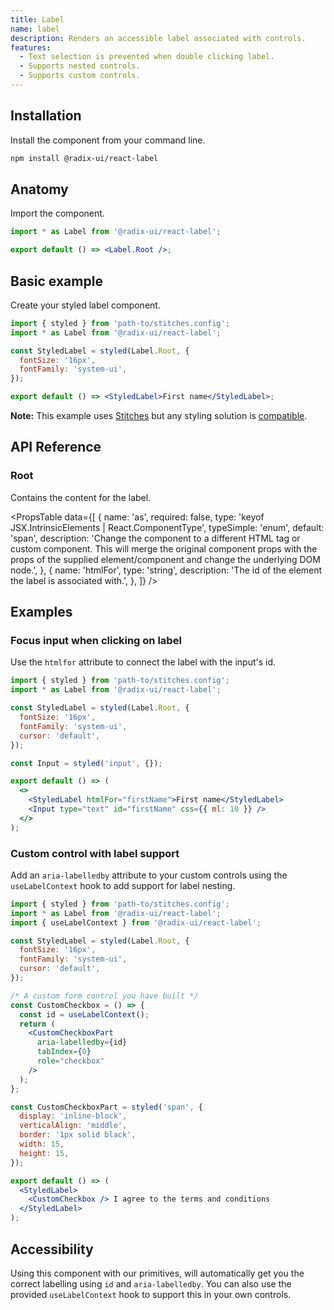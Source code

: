 ```yaml
---
title: Label
name: label
description: Renders an accessible label associated with controls.
features:
  - Text selection is prevented when double clicking label.
  - Supports nested controls.
  - Supports custom controls.
---
```


## Installation

Install the component from your command line.

```bash
npm install @radix-ui/react-label
```

## Anatomy

Import the component.

```jsx
import * as Label from '@radix-ui/react-label';

export default () => <Label.Root />;
```

## Basic example

Create your styled label component.

```jsx
import { styled } from 'path-to/stitches.config';
import * as Label from '@radix-ui/react-label';

const StyledLabel = styled(Label.Root, {
  fontSize: '16px',
  fontFamily: 'system-ui',
});

export default () => <StyledLabel>First name</StyledLabel>;
```

<Note>

**Note:** This example uses [Stitches](https://stitches.dev) but any styling solution is [compatible](../../overview/styling).

</Note>

## API Reference

### Root

Contains the content for the label.

<PropsTable
  data={[
    {
      name: 'as',
      required: false,
      type: 'keyof JSX.IntrinsicElements | React.ComponentType<any>',
      typeSimple: 'enum',
      default: 'span',
      description:
        'Change the component to a different HTML tag or custom component. This will merge the original component props with the props of the supplied element/component and change the underlying DOM node.',
    },
    {
      name: 'htmlFor',
      type: 'string',
      description:
        'The id of the element the label is associated with.',
    },
  ]}
/>

## Examples

### Focus input when clicking on label

Use the `htmlfor` attribute to connect the label with the input's id.

```jsx
import { styled } from 'path-to/stitches.config';
import * as Label from '@radix-ui/react-label';

const StyledLabel = styled(Label.Root, {
  fontSize: '16px',
  fontFamily: 'system-ui',
  cursor: 'default',
});

const Input = styled('input', {});

export default () => (
  <>
    <StyledLabel htmlFor="firstName">First name</StyledLabel>
    <Input type="text" id="firstName" css={{ ml: 10 }} />
  </>
);
```

### Custom control with label support

Add an `aria-labelledby` attribute to your custom controls using the `useLabelContext` hook to add support for label nesting.

```jsx
import { styled } from 'path-to/stitches.config';
import * as Label from '@radix-ui/react-label';
import { useLabelContext } from '@radix-ui/react-label';

const StyledLabel = styled(Label.Root, {
  fontSize: '16px',
  fontFamily: 'system-ui',
  cursor: 'default',
});

/* A custom form control you have built */
const CustomCheckbox = () => {
  const id = useLabelContext();
  return (
    <CustomCheckboxPart
      aria-labelledby={id}
      tabIndex={0}
      role="checkbox"
    />
  );
};

const CustomCheckboxPart = styled('span', {
  display: 'inline-block',
  verticalAlign: 'middle',
  border: '1px solid black',
  width: 15,
  height: 15,
});

export default () => (
  <StyledLabel>
    <CustomCheckbox /> I agree to the terms and conditions
  </StyledLabel>
);
```

## Accessibility

Using this component with our primitives, will automatically get you the correct labelling using `id` and `aria-labelledby`. You can also use the provided `useLabelContext` hook to support this in your own controls.
